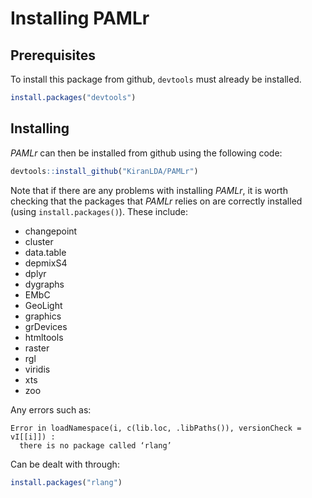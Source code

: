 # Installing PAMLr {#install}


## Prerequisites

To install this package from github, `devtools` must already be installed.

```r
install.packages("devtools")
```


## Installing


_PAMLr_ can then be installed from github using the following code:

```r
devtools::install_github("KiranLDA/PAMLr")
```


Note that if there are any problems with installing _PAMLr_, it is worth checking that the packages that _PAMLr_ relies on are correctly installed (using `install.packages()`). These include:

* changepoint 
* cluster 
* data.table
* depmixS4 
* dplyr
* dygraphs 
* EMbC 
* GeoLight 
* graphics 
* grDevices 
* htmltools 
* raster
* rgl 
* viridis
* xts
* zoo

Any errors such as: 

```
Error in loadNamespace(i, c(lib.loc, .libPaths()), versionCheck = vI[[i]]) : 
  there is no package called ‘rlang’
```
Can be dealt with through:

```r
install.packages("rlang")
```